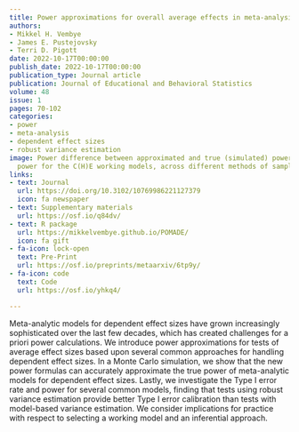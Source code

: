 ```yaml
---
title: Power approximations for overall average effects in meta-analysis of dependent effect sizes
authors:
- Mikkel H. Vembye
- James E. Pustejovsky
- Terri D. Pigott
date: 2022-10-17T00:00:00
publish_date: 2022-10-17T00:00:00
publication_type: Journal article
publication: Journal of Educational and Behavioral Statistics
volume: 48
issue: 1
pages: 70-102
categories:
- power
- meta-analysis
- dependent effect sizes
- robust variance estimation
image: Power difference between approximated and true (simulated) power versus approximated
  power for the C(H)E working models, across different methods of sampling study characteristics.
links:
- text: Journal
  url: https://doi.org/10.3102/10769986221127379
  icon: fa newspaper
- text: Supplementary materials
  url: https://osf.io/q84dv/
- text: R package
  url: https://mikkelvembye.github.io/POMADE/
  icon: fa gift
- fa-icon: lock-open
  text: Pre-Print
  url: https://osf.io/preprints/metaarxiv/6tp9y/
- fa-icon: code
  text: Code
  url: https://osf.io/yhkq4/

---
```



Meta-analytic models for dependent effect sizes have grown increasingly sophisticated over the last few decades, which has created challenges for a priori power calculations. We introduce power approximations for tests of average effect sizes based upon several common approaches for handling dependent effect sizes. In a Monte Carlo simulation, we show that the new power formulas can accurately approximate the true power of meta-analytic models for dependent effect sizes. Lastly, we investigate the Type I error rate and power for several common models, finding that tests using robust variance estimation provide better Type I error calibration than tests with model-based variance estimation. We consider implications for practice with respect to selecting a working model and an inferential approach.

